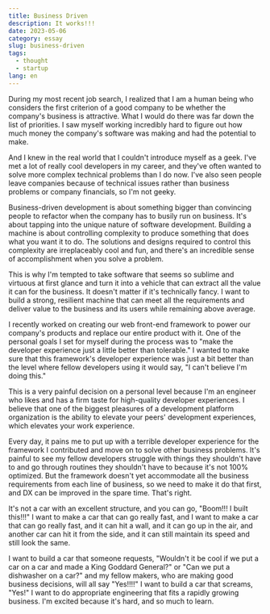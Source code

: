 ```yaml
---
title: Business Driven
description: It works!!!
date: 2023-05-06
category: essay
slug: business-driven
tags:
  - thought
  - startup
lang: en
---
```


During my most recent job search, I realized that I am a human being who considers the first criterion of a good company to be whether the company's business is attractive. What I would do there was far down the list of priorities. I saw myself working incredibly hard to figure out how much money the company's software was making and had the potential to make.

And I knew in the real world that I couldn't introduce myself as a geek. I've met a lot of really cool developers in my career, and they've often wanted to solve more complex technical problems than I do now. I've also seen people leave companies because of technical issues rather than business problems or company financials, so I'm not geeky.

Business-driven development is about something bigger than convincing people to refactor when the company has to busily run on business. It's about tapping into the unique nature of software development. Building a machine is about controlling complexity to produce something that does what you want it to do. The solutions and designs required to control this complexity are irreplaceably cool and fun, and there's an incredible sense of accomplishment when you solve a problem.

This is why I'm tempted to take software that seems so sublime and virtuous at first glance and turn it into a vehicle that can extract all the value it can for the business. It doesn't matter if it's technically fancy. I want to build a strong, resilient machine that can meet all the requirements and deliver value to the business and its users while remaining above average.

I recently worked on creating our web front-end framework to power our company's products and replace our entire product with it. One of the personal goals I set for myself during the process was to "make the developer experience just a little better than tolerable." I wanted to make sure that this framework's developer experience was just a bit better than the level where fellow developers using it would say, "I can't believe I'm doing this."

This is a very painful decision on a personal level because I'm an engineer who likes and has a firm taste for high-quality developer experiences. I believe that one of the biggest pleasures of a development platform organization is the ability to elevate your peers' development experiences, which elevates your work experience.

Every day, it pains me to put up with a terrible developer experience for the framework I contributed and move on to solve other business problems. It's painful to see my fellow developers struggle with things they shouldn't have to and go through routines they shouldn't have to because it's not 100% optimized. But the framework doesn't yet accommodate all the business requirements from each line of business, so we need to make it do that first, and DX can be improved in the spare time. That's right.

It's not a car with an excellent structure, and you can go, "Boom!!! I built this!!!" I want to make a car that can go really fast, and I want to make a car that can go really fast, and it can hit a wall, and it can go up in the air, and another car can hit it from the side, and it can still maintain its speed and still look the same.

I want to build a car that someone requests, "Wouldn't it be cool if we put a car on a car and made a King Goddard General?" or "Can we put a dishwasher on a car?" and my fellow makers, who are making good business decisions, will all say "Yes!!!!" I want to build a car that screams, "Yes!" I want to do appropriate engineering that fits a rapidly growing business. I'm excited because it's hard, and so much to learn.
